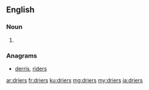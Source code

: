 ==English==

===Noun===
{{head|en|noun plural form}}

# {{plural of|drier|lang=en}}

===Anagrams===
* [[derris#English|derris]], [[riders#English|riders]]

[[ar:driers]]
[[fr:driers]]
[[ku:driers]]
[[mg:driers]]
[[my:driers]]
[[ja:driers]]